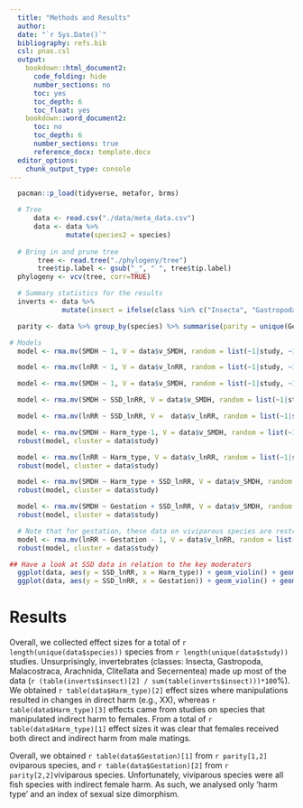 ```yaml
---
  title: "Methods and Results"
  author: 
  date: "`r Sys.Date()`"
  bibliography: refs.bib
  csl: pnas.csl
  output: 
    bookdown::html_document2:
      code_folding: hide
      number_sections: no
      toc: yes
      toc_depth: 6
      toc_float: yes
    bookdown::word_document2:
      toc: no
      toc_depth: 6
      number_sections: true
      reference_docx: template.docx
  editor_options: 
    chunk_output_type: console
---
```


```r
  pacman::p_load(tidyverse, metafor, brms)

```
```r
  # Tree
      data <- read.csv("./data/meta_data.csv")
      data <- data %>% 
              mutate(species2 = species)
  
  # Bring in and prune tree
       tree <- read.tree("./phylogeny/tree")
       tree$tip.label <- gsub("_", " ", tree$tip.label)
  phylogeny <- vcv(tree, corr=TRUE)

  # Summary statistics for the results
  inverts <- data %>% 
             mutate(insect = ifelse(class %in% c("Insecta", "Gastropoda", "Malacostraca", "Arachnida", "Clitellata (Phylum Annelida)",  "Secernentea (Phylum Nematoda)"), 1,0))

  parity <- data %>% group_by(species) %>% summarise(parity = unique(Gestation)) %>% group_by(parity) %>% summarise(n=n())

# Models
  model <- rma.mv(SMDH ~ 1, V = data$v_SMDH, random = list(~1|study, ~1|obs, ~1|variable, ~1|species), test = "t", data = data)

  model <- rma.mv(lnRR ~ 1, V = data$v_lnRR, random = list(~1|study, ~1|obs, ~1|variable, ~1|species), test = "t", data = data)

  model <- rma.mv(SMDH ~ 1, V = data$v_SMDH, random = list(~1|study, ~1|obs, ~1|variable, ~1|species, ~1|species2), R = list(species = phylogeny), test = "t", data = data)

  model <- rma.mv(SMDH ~ SSD_lnRR, V = data$v_SMDH, random = list(~1|study, ~1|obs, ~1|species), R = list(species = phylogeny), test = "t", data = data)

  model <- rma.mv(lnRR ~ SSD_lnRR, V =  data$v_lnRR, random = list(~1|study, ~1|obs, ~1|species), R = list(species = phylogeny), test = "t", data = data)

  model <- rma.mv(SMDH ~ Harm_type-1, V = data$v_SMDH, random = list(~1|study, ~1|species, ~1|obs), R = list(species = phylogeny), test = "t", data = data)
  robust(model, cluster = data$study)

  model <- rma.mv(lnRR ~ Harm_type, V = data$v_lnRR, random = list(~1|study, ~1|species, ~1|obs), R = list(species = phylogeny), test = "t", data = data)
  robust(model, cluster = data$study)

  model <- rma.mv(SMDH ~ Harm_type + SSD_lnRR, V = data$v_SMDH, random = list(~1|study, ~1|obs, ~1|species), R = list(species = phylogeny), test = "t", data = data)
  robust(model, cluster = data$study)

  model <- rma.mv(SMDH ~ Gestation + SSD_lnRR, V = data$v_SMDH, random = list(~1|study, ~1|obs, ~1|species), R = list(species = phylogeny), test = "t", data = data)
  robust(model, cluster = data$study)

  # Note that for gestation, these data on viviparous species are restricted completely to fish only, and indirect measurements. So, confounded. It's hard to know what is the driving factor...could be parity mode, but could be also due to all being fish, or even just that they are indirect measures, also, only 7 studies.
  model <- rma.mv(lnRR ~ Gestation - 1, V = data$v_lnRR, random = list(~1|study, ~1|obs, ~1|species), R = list(species = phylogeny), test = "t", data = data)
  robust(model, cluster = data$study)

## Have a look at SSD data in relation to the key moderators
  ggplot(data, aes(y = SSD_lnRR, x = Harm_type)) + geom_violin() + geom_point()
  ggplot(data, aes(y = SSD_lnRR, x = Gestation)) + geom_violin() + geom_point()

```

# Results

Overall, we collected effect sizes for a total of `r length(unique(data$species))` species from `r length(unique(data$study))` studies. Unsurprisingly, invertebrates (classes: Insecta, Gastropoda, Malacostraca, Arachnida, Clitellata and Secernentea) made up most of the data (`r (table(inverts$insect)[2] / sum(table(inverts$insect)))*100`%). We obtained `r table(data$Harm_type)[2]` effect sizes where manipulations resulted in changes in direct harm (e.g., XX), whereas `r table(data$Harm_type)[3]` effects came from studies on species that manipulated indirect harm to females. From a total of `r table(data$Harm_type)[1]` effect sizes it was clear that females received both direct and indirect harm from male matings. 

Overall, we obtained `r table(data$Gestation)[1]` from `r parity[1,2]` oviparous species, and `r table(data$Gestation)[2]` from `r parity[2,2]`viviparous species. Unfortunately, viviparous species were all fish species with indirect female harm. As such, we analysed only 'harm type' and an index of sexual size dimorphism.


